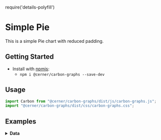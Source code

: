 require('details-polyfill')

# Simple Pie
This is a simple Pie chart with reduced padding.

## Getting Started

- Install with [npmjs](https://www.npmjs.com):
  - `npm i @cerner/carbon-graphs --save-dev`

## Usage
```js
import Carbon from "@cerner/carbon-graphs/dist/js/carbon-graphs.js";
import "@cerner/carbon-graphs/dist/css/carbon-graphs.css";
```

## Examples
<PieChart />

<details>
<summary style={{fontSize: 24 }}>
<b>Data</b>
</summary>

### Graph Config object
<GraphConfig />

### Data object
<DataObject />
</details>
